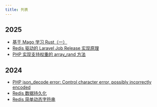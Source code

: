 ```yaml
---
title: 列表
---
```


## 2025
- [基于 Mago 学习 Rust（一）](./articles/rust-via-mago-one)
- [Redis 驱动的 Laravel Job Release 实现原理](./articles/implementation-principle-of-laravel-job-release-driven-by-redis)
- [PHP 实现支持权重的 array_rand 方法](./articles/php-implementation-of-a-weighted-array_rand-method)
## 2024
- [PHP json_decode error: Control character error, possibly incorrectly encoded](./articles/php-json_decode-control-character-error)
- [Redis 数据持久化](./articles/redis-data-persistence)
- [Redis 简单动态字符串](./articles/redis-simple-dynamic-string)
